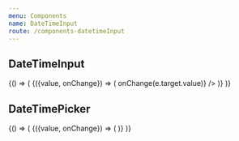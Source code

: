 ```yaml
---
menu: Components
name: DateTimeInput
route: /components-datetimeInput
---
```


## DateTimeInput



<Props of={DateTimeInput} />

<Playground>
  {() => (
    <WithState>
      {({value, onChange}) => (
        <Pane>
          <DateTimeInput name="test" placeholder="Enter date" value={value} onChange={e => onChange(e.target.value)} />
        </Pane>
      )}
    </WithState>
  )}
</Playground>

## DateTimePicker

<Props of={DateTimePicker} />

<Playground>
  {() => (
    <WithState>
      {({value, onChange}) => (
        <Pane>
          <DateTimePicker value={value} onChange={onChange} onHide={Function.prototype} />
        </Pane>
      )}
    </WithState>
  )}
</Playground>

